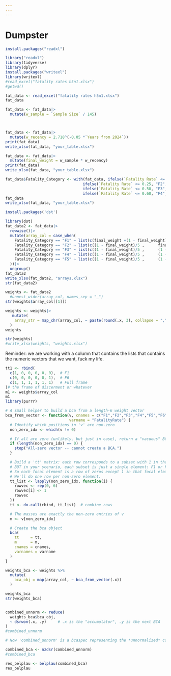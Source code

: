 ---
---
---

# Dumpster

```{r dst}
install.packages("readxl")

```

```{r dst2}
library("readxl")
library(tidyverse)
library(dplyr)
install.packages("writexl")
library(writexl)
#read_excel("fatality rates h5n1.xlsx")
#getwd()

fat_data <- read_excel("fatality rates h5n1.xlsx")
fat_data
```

```{r apply}
fat_data <- fat_data|>
  mutate(w_sample = `Sample Size` / 145)



fat_data <- fat_data|>
  mutate(w_recency = 2.718^(-0.05 *`Years from 2024`))
print(fat_data)
write_xlsx(fat_data, "your_table.xlsx")
```

```{r}
fat_data <- fat_data|>
  mutate(final_weight = w_sample * w_recency)
print(fat_data)
write_xlsx(fat_data, "your_table.xlsx")


```

```{r}
fat_data$Fatality_Category <- with(fat_data, ifelse(`Fatality Rate` <= 0.10, "F1",
                                  ifelse(`Fatality Rate` <= 0.25, "F2",
                                  ifelse(`Fatality Rate` <= 0.50, "F3",
                                  ifelse(`Fatality Rate` <= 0.60, "F4", "F5")))))
fat_data
write_xlsx(fat_data, "your_table.xlsx")

```

```{r dumping_and_shafing}
install.packages('dst')

```

```{r real}
library(dst)
fat_data2 <- fat_data|>
  rowwise()|>
  mutate(array_col = case_when(
    Fatality_Category == "F1" ~ list(c(final_weight +(1 - final_weight)/5, (1 - final_weight)/5 ,      (1 - final_weight)/5 ,      (1 - final_weight)/5 ,      (1 - final_weight)/5 )),
    Fatality_Category == "F2" ~ list(c((1 - final_weight)/5 ,      final_weight+(1 - final_weight)/5, (1 - final_weight)/5 ,      (1 - final_weight)/5 ,      (1 - final_weight)/5 )),
    Fatality_Category == "F3" ~ list(c((1 - final_weight)/5 ,      (1 - final_weight)/5 ,      final_weight+(1 - final_weight)/5, (1 - final_weight)/5 ,      (1 - final_weight)/5 )),
    Fatality_Category == "F4" ~ list(c((1 - final_weight)/5 ,      (1 - final_weight)/5 ,      (1 - final_weight)/5 ,      final_weight+(1 - final_weight)/5, (1 - final_weight)/5 )),
    Fatality_Category == "F5" ~ list(c((1 - final_weight)/5 ,      (1 - final_weight)/5 ,      (1 - final_weight)/5 ,      (1 - final_weight)/5 ,      final_weight+(1 - final_weight)/5))
  ))|>
  ungroup()
fat_data2
write_xlsx(fat_data2, "arrays.xlsx")
str(fat_data2)
```

```{r stop_nesting}
weights <- fat_data2 
  #unnest_wider(array_col, names_sep = "_")
str(weights$array_col[[1]])

weights <- weights|>
   mutate(
    array_str = map_chr(array_col, ~ paste(round(.x, 3), collapse = ","))
  )
weights

str(weights)
#write_xlsx(weights, "weights.xlsx")

```

Reminder: we are working with a column that contains the lists that contains the numeric vectors that we want, fuck my life.

```{r uhhhhgh}
tt1 <- rbind(
  c(1, 0, 0, 0, 0, 0),  # F1
  c(0, 0, 0, 0, 0, 1),  # F6
  c(1, 1, 1, 1, 1, 1)   # Full frame
)# the frame of discerment or whatever
m1 <- weights$array_col
m1
library(purrr)

# A small helper to build a bca from a length-6 weight vector
bca_from_vector <- function(v, cnames = c("F1","F2","F3","F4","F5","F6"),
                            varname = "FatalityRate") {
  # Identify which positions in 'v' are non-zero
  non_zero_idx <- which(v != 0)

  # If all are zero (unlikely, but just in case), return a "vacuous" BCA?
  if (length(non_zero_idx) == 0) {
    stop("All-zero vector -- cannot create a BCA.")
  }

  # Build a 'tt' matrix: each row corresponds to a subset with 1 in the relevant column(s)
  # BUT in your scenario, each subset is just a single element: F1 or F2 or ...
  # So each focal element is a row of zeros except 1 in that focal element's column.
  # We'll do one row per non-zero element.
  tt_list <- lapply(non_zero_idx, function(i) {
    rowvec <- rep(0, 6)
    rowvec[i] <- 1
    rowvec
  })
  tt <- do.call(rbind, tt_list)  # combine rows

  # The masses are exactly the non-zero entries of v
  m <- v[non_zero_idx]

  # Create the bca object
  bca(
    tt     = tt, 
    m      = m,
    cnames = cnames,
    varnames = varname
  )
}

weights_bca <- weights %>%
  mutate(
    bca_obj = map(array_col, ~ bca_from_vector(.x))
  )

weights_bca
str(weights_bca)



```

```{r may}
combined_unnorm <- reduce(
  weights_bca$bca_obj,
  ~ dsrwon(.x, .y)     # .x is the "accumulator", .y is the next BCA
)
#combined_unnorm

# Now 'combined_unnorm' is a bcaspec representing the *unnormalized* combination.

combined_bca <- nzdsr(combined_unnorm)
#combined_bca

res_belplau <- belplau(combined_bca)
res_belplau
```
